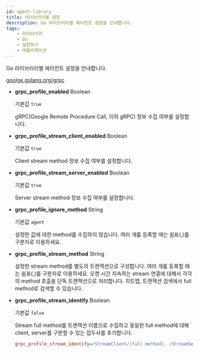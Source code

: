 ```yaml
---
id: agent-library
title: 라이브러리별 설정
description: Go 라이브러리별 에이전트 설정을 안내합니다.
tags:
    - 라이브러리
    - Go
    - 설정하기
    - 애플리케이션
---
```


Go 라이브러리별 에이전트 설정을 안내합니다.

[goolge.golang.org/grpc](https://pkg.go.dev/google.golang.org/grpc)

* **grpc_profile_enabled** <span class='type'>Boolean</span>
  
  기본값 `true`
  
  gRPC(Google Remote Procedure Call, 이하 gRPC) 정보 수집 여부를 설정합니다.
  
* **grpc_profile_stream_client_enabled** <span class='type'>Boolean</span>
  
  기본값 `true`
  
  Client stream method 정보 수집 여부를 설정합니다.
  
* **grpc_profile_stream_server_enabled** <span class='type'>Boolean</span>
  
  기본값 `true`
  
  Server stream method 정보 수집 여부를 설정합니다.
  
* **grpc_profile_ignore_method** <span class='type'>String</span>
  
  기본값 `agent`
  
  설정한 값에 대한 method를 수집하지 않습니다. 여러 개를 등록할 때는 쉼표(,)를 구분자로 이용하세요.
  
* **grpc_profile_stream_method** <span class='type'>String</span>
  
  설정한 stream method를 별도의 트랜잭션으로 구성합니다. 여러 개를 등록할 때는 쉼표(,)를 구분자로 이용하세요. 오랜 시간 지속하는 stream 연결에 대해서 각각의 method 호출을 단독 트랜잭션으로 처리합니다. 히트맵, 트랜잭션 검색에서 full method로 검색할 수 있습니다.
  
* **grpc_profile_stream_identify** <span class='type'>Boolean</span>
  
  기본값 `false`
  
  Stream full method를 트랜잭션 이름으로 수집하고 동일한 full method에 대해 client, server를 구분할 수 있는 접두사를 추가합니다.
  
  ```ini title='whatap.conf'
  grpc_profile_stream_identify=/StreamClient/[full method], /StreamServer/[full method]
  ```
